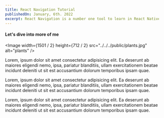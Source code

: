 ```yaml
---
title: React Navigation Tutorial
publishedOn: January, 6th. 2022
excerpt: React Navigation is a number one tool to learn in React Native. You would always use them; these are some of the best practices in using React Navigation
---
```


#### Let's dive into more of me

<Image width={1501 / 2} height={712 / 2} src="../../../public/plants.jpg" alt="plants" />

Lorem, ipsum dolor sit amet consectetur adipisicing elit. Ea deserunt ab maiores eligendi nemo, ipsa, pariatur blanditiis, ullam exercitationem beatae incidunt deleniti ut sit est accusantium dolorum temporibus ipsam quae.

Lorem, ipsum dolor sit amet consectetur adipisicing elit. Ea deserunt ab maiores eligendi nemo, ipsa, pariatur blanditiis, ullam exercitationem beatae incidunt deleniti ut sit est accusantium dolorum temporibus ipsam quae.

Lorem, ipsum dolor sit amet consectetur adipisicing elit. Ea deserunt ab maiores eligendi nemo, ipsa, pariatur blanditiis, ullam exercitationem beatae incidunt deleniti ut sit est accusantium dolorum temporibus ipsam quae.
